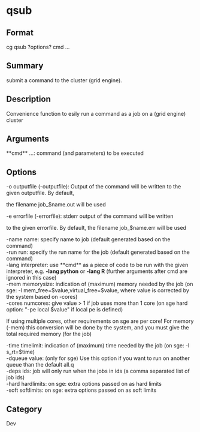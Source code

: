 = qsub =

== Format ==
cg qsub ?options? cmd ...

== Summary ==
submit a command to the cluster (grid engine).

== Description ==
Convenience function to esily run a command as a job on a (grid engine) cluster

== Arguments ==
; **cmd** ...: command (and parameters) to be executed

== Options ==
; -o outputfile (-outputfile): Output of the command will be written to the given outputfile. By default,
the filename job_$name.out will be used
; -e errorfile (-errorfile): stderr output of the command will be written
to the given errorfile. By default, the filename job_$name.err will be
used
; -name name: specify name to job (default generated based on the command)
; -run run: specify the run name for the job (default generated based on the command)
; -lang interpreter: use **cmd** as a piece of code to be run with the given interpreter, e.g. '''-lang python''' or '''-lang R''' (further arguments after cmd are ignored in this case)
; -mem memorysize: indication of (maximum) memory needed by the job (on sge: -l mem_free=$value,virtual_free=$value, where value is corrected by the system based on -cores)
; -cores numcores: give value > 1 if job uses more than 1 core (on sge hard option: "-pe local $value" if local pe is defined)
If using multiple cores, other requirements on sge are per core!
For memory (-mem) this conversion will be done by the system, and you must give the total required memory (for the job)
; -time timelimit: indication of (maximum) time needed by the job (on sge: -l s_rt=$time)
; -dqueue value: (only for sge) Use this option if you want to run on another queue than the default all.q
; -deps ids: job will only run when the jobs in ids (a comma separated list of job ids)
; -hard hardlimits: on sge: extra options passed on as hard limits
; -soft softlimits: on sge: extra options passed on as soft limits


== Category ==
Dev
